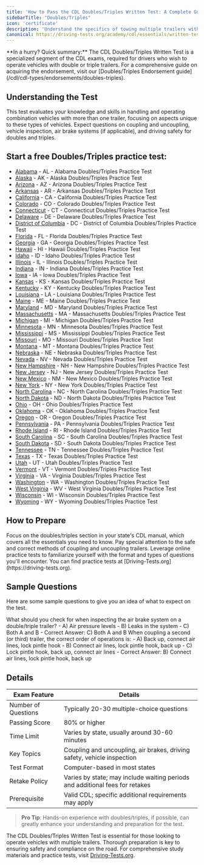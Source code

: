 ```yaml
---
title: 'How to Pass the CDL Doubles/Triples Written Test: A Complete Guide'
sidebarTitle: "Doubles/Triples"
icon: 'certificate'
description: 'Understand the specifics of towing multiple trailers with our Doubles/Triples test guide, emphasizing connection and stability techniques.'
canonical: https://driving-tests.org/academy/cdl/essentials/written-tests/doubles-triples
---
```

<Snippet file="andrei.mdx" />
<Tip>**In a hurry? Quick summary:** The CDL Doubles/Triples Written Test is a specialized segment of the CDL exams, required for drivers who wish to operate vehicles with double or triple trailers. For a comprehensive guide on acquiring the endorsement, visit our [Doubles/Triples Endorsement guide](/cdl/cdl-types/endorsements/doubles-triples).</Tip>


## Understanding the Test

<AccordionGroup>
  <Accordion title="Exam Overview">
    This test evaluates your knowledge and skills in handling and operating combination vehicles with more than one trailer, focusing on aspects unique to these types of vehicles.
  </Accordion>

  <Accordion title="Key Topics Covered">
    Expect questions on coupling and uncoupling, vehicle inspection, air brake systems (if applicable), and driving safety for doubles and triples.
  </Accordion>
</AccordionGroup>

## Start a free Doubles/Triples practice test:

- [Alabama](https://driving-tests.org/alabama/#cdl-double-triple-trailers) - AL - Alabama Doubles/Triples Practice Test
- [Alaska](https://driving-tests.org/alaska/#cdl-double-triple-trailers) - AK - Alaska Doubles/Triples Practice Test
- [Arizona](https://driving-tests.org/arizona/#cdl-double-triple-trailers) - AZ - Arizona Doubles/Triples Practice Test
- [Arkansas](https://driving-tests.org/arkansas/#cdl-double-triple-trailers) - AR - Arkansas Doubles/Triples Practice Test
- [California](https://driving-tests.org/california/#cdl-double-triple-trailers) - CA - California Doubles/Triples Practice Test
- [Colorado](https://driving-tests.org/colorado/#cdl-double-triple-trailers) - CO - Colorado Doubles/Triples Practice Test
- [Connecticut](https://driving-tests.org/connecticut/#cdl-double-triple-trailers) - CT - Connecticut Doubles/Triples Practice Test
- [Delaware](https://driving-tests.org/delaware/#cdl-double-triple-trailers) - DE - Delaware Doubles/Triples Practice Test
- [District of Columbia](https://driving-tests.org/district-columbia/#cdl-double-triple-trailers) - DC - District of Columbia Doubles/Triples Practice Test
- [Florida](https://driving-tests.org/florida/#cdl-double-triple-trailers) - FL - Florida Doubles/Triples Practice Test
- [Georgia](https://driving-tests.org/georgia/#cdl-double-triple-trailers) - GA - Georgia Doubles/Triples Practice Test
- [Hawaii](https://driving-tests.org/hawaii/#cdl-double-triple-trailers) - HI - Hawaii Doubles/Triples Practice Test
- [Idaho](https://driving-tests.org/idaho/#cdl-double-triple-trailers) - ID - Idaho Doubles/Triples Practice Test
- [Illinois](https://driving-tests.org/illinois/#cdl-double-triple-trailers) - IL - Illinois Doubles/Triples Practice Test
- [Indiana](https://driving-tests.org/indiana/#cdl-double-triple-trailers) - IN - Indiana Doubles/Triples Practice Test
- [Iowa](https://driving-tests.org/iowa/#cdl-double-triple-trailers) - IA - Iowa Doubles/Triples Practice Test
- [Kansas](https://driving-tests.org/kansas/#cdl-double-triple-trailers) - KS - Kansas Doubles/Triples Practice Test
- [Kentucky](https://driving-tests.org/kentucky/#cdl-double-triple-trailers) - KY - Kentucky Doubles/Triples Practice Test
- [Louisiana](https://driving-tests.org/louisiana/#cdl-double-triple-trailers) - LA - Louisiana Doubles/Triples Practice Test
- [Maine](https://driving-tests.org/maine/#cdl-double-triple-trailers) - ME - Maine Doubles/Triples Practice Test
- [Maryland](https://driving-tests.org/maryland/#cdl-double-triple-trailers) - MD - Maryland Doubles/Triples Practice Test
- [Massachusetts](https://driving-tests.org/massachusetts/#cdl-double-triple-trailers) - MA - Massachusetts Doubles/Triples Practice Test
- [Michigan](https://driving-tests.org/michigan/#cdl-double-triple-trailers) - MI - Michigan Doubles/Triples Practice Test
- [Minnesota](https://driving-tests.org/minnesota/#cdl-double-triple-trailers) - MN - Minnesota Doubles/Triples Practice Test
- [Mississippi](https://driving-tests.org/mississippi/#cdl-double-triple-trailers) - MS - Mississippi Doubles/Triples Practice Test
- [Missouri](https://driving-tests.org/missouri/#cdl-double-triple-trailers) - MO - Missouri Doubles/Triples Practice Test
- [Montana](https://driving-tests.org/montana/#cdl-double-triple-trailers) - MT - Montana Doubles/Triples Practice Test
- [Nebraska](https://driving-tests.org/nebraska/#cdl-double-triple-trailers) - NE - Nebraska Doubles/Triples Practice Test
- [Nevada](https://driving-tests.org/nevada/#cdl-double-triple-trailers) - NV - Nevada Doubles/Triples Practice Test
- [New Hampshire](https://driving-tests.org/new-hampshire/#cdl-double-triple-trailers) - NH - New Hampshire Doubles/Triples Practice Test
- [New Jersey](https://driving-tests.org/new-jersey/#cdl-double-triple-trailers) - NJ - New Jersey Doubles/Triples Practice Test
- [New Mexico](https://driving-tests.org/new-mexico/#cdl-double-triple-trailers) - NM - New Mexico Doubles/Triples Practice Test
- [New York](https://driving-tests.org/new-york/#cdl-double-triple-trailers) - NY - New York Doubles/Triples Practice Test
- [North Carolina](https://driving-tests.org/north-carolina/#cdl-double-triple-trailers) - NC - North Carolina Doubles/Triples Practice Test
- [North Dakota](https://driving-tests.org/north-dakota/#cdl-double-triple-trailers) - ND - North Dakota Doubles/Triples Practice Test
- [Ohio](https://driving-tests.org/ohio/#cdl-double-triple-trailers) - OH - Ohio Doubles/Triples Practice Test
- [Oklahoma](https://driving-tests.org/oklahoma/#cdl-double-triple-trailers) - OK - Oklahoma Doubles/Triples Practice Test
- [Oregon](https://driving-tests.org/oregon/#cdl-double-triple-trailers) - OR - Oregon Doubles/Triples Practice Test
- [Pennsylvania](https://driving-tests.org/pennsylvania/#cdl-double-triple-trailers) - PA - Pennsylvania Doubles/Triples Practice Test
- [Rhode Island](https://driving-tests.org/rhode-island/#cdl-double-triple-trailers) - RI - Rhode Island Doubles/Triples Practice Test
- [South Carolina](https://driving-tests.org/south-carolina/#cdl-double-triple-trailers) - SC - South Carolina Doubles/Triples Practice Test
- [South Dakota](https://driving-tests.org/south-dakota/#cdl-double-triple-trailers) - SD - South Dakota Doubles/Triples Practice Test
- [Tennessee](https://driving-tests.org/tennessee/#cdl-double-triple-trailers) - TN - Tennessee Doubles/Triples Practice Test
- [Texas](https://driving-tests.org/texas/#cdl-double-triple-trailers) - TX - Texas Doubles/Triples Practice Test
- [Utah](https://driving-tests.org/utah/#cdl-double-triple-trailers) - UT - Utah Doubles/Triples Practice Test
- [Vermont](https://driving-tests.org/vermont/#cdl-double-triple-trailers) - VT - Vermont Doubles/Triples Practice Test
- [Virginia](https://driving-tests.org/virginia/#cdl-double-triple-trailers) - VA - Virginia Doubles/Triples Practice Test
- [Washington](https://driving-tests.org/washington/#cdl-double-triple-trailers) - WA - Washington Doubles/Triples Practice Test
- [West Virginia](https://driving-tests.org/west-virginia/#cdl-double-triple-trailers) - WV - West Virginia Doubles/Triples Practice Test
- [Wisconsin](https://driving-tests.org/wisconsin/#cdl-double-triple-trailers) - WI - Wisconsin Doubles/Triples Practice Test
- [Wyoming](https://driving-tests.org/wyoming/#cdl-double-triple-trailers) - WY - Wyoming Doubles/Triples Practice Test



##  How to Prepare

<Steps>
  <Step title="Study the CDL Manual">
    Focus on the doubles/triples section in your state's CDL manual, which covers all the essentials you need to know.
  </Step>

  <Step title="Understand Coupling Procedures">
    Pay special attention to the safe and correct methods of coupling and uncoupling trailers.
  </Step>

  <Step title="Practice Tests">
    Leverage online practice tests to familiarize yourself with the format and types of questions you'll encounter. You can find practice tests at [Driving-Tests.org](https://driving-tests.org).
  </Step>
</Steps>

## Sample Questions

Here are some sample questions to give you an idea of what to expect on the test.

<AccordionGroup>
  <Accordion title="Question 1: Inspecting Air Brake Systems">
    What should you check for when inspecting the air brake system on a double/triple trailer?
    - A) Air pressure levels
    - B) Leaks in the system
    - C) Both A and B
    - Correct Answer: C) Both A and B
  </Accordion>

  <Accordion title="Question 2: Coupling Trailers">
    When coupling a second (or third) trailer, the correct order of operations is:
    - A) Back up, connect air lines, lock pintle hook
    - B) Connect air lines, lock pintle hook, back up
    - C) Lock pintle hook, back up, connect air lines
    - Correct Answer: B) Connect air lines, lock pintle hook, back up
  </Accordion>
</AccordionGroup>

## Details

| Exam Feature           | Details                                           |
|------------------------|---------------------------------------------------|
| Number of Questions    | Typically 20-30 multiple-choice questions         |
| Passing Score          | 80% or higher                                     |
| Time Limit             | Varies by state, usually around 30-60 minutes     |
| Key Topics             | Coupling and uncoupling, air brakes, driving safety, vehicle inspection |
| Test Format            | Computer-based in most states                     |
| Retake Policy          | Varies by state; may include waiting periods and additional fees for retakes |
| Prerequisite           | Valid CDL; specific additional requirements may apply |

> **Pro Tip**: Hands-on experience with doubles/triples, if possible, can greatly enhance your understanding and preparation for the test.

The CDL Doubles/Triples Written Test is essential for those looking to operate vehicles with multiple trailers. Thorough preparation is key to ensuring safety and compliance on the road. For comprehensive study materials and practice tests, visit [Driving-Tests.org](https://driving-tests.org).

<Snippet file="cdl-premium.mdx" />